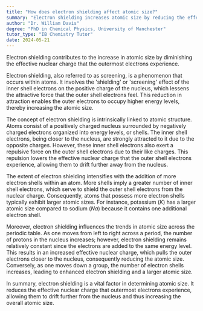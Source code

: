 ```yaml
---
title: "How does electron shielding affect atomic size?"
summary: "Electron shielding increases atomic size by reducing the effective nuclear charge experienced by the outermost electrons."
author: "Dr. William Davis"
degree: "PhD in Chemical Physics, University of Manchester"
tutor_type: "IB Chemistry Tutor"
date: 2024-05-21
---
```


Electron shielding contributes to the increase in atomic size by diminishing the effective nuclear charge that the outermost electrons experience.

Electron shielding, also referred to as screening, is a phenomenon that occurs within atoms. It involves the 'shielding' or 'screening' effect of the inner shell electrons on the positive charge of the nucleus, which lessens the attractive force that the outer shell electrons feel. This reduction in attraction enables the outer electrons to occupy higher energy levels, thereby increasing the atomic size.

The concept of electron shielding is intrinsically linked to atomic structure. Atoms consist of a positively charged nucleus surrounded by negatively charged electrons organized into energy levels, or shells. The inner shell electrons, being closer to the nucleus, are strongly attracted to it due to the opposite charges. However, these inner shell electrons also exert a repulsive force on the outer shell electrons due to their like charges. This repulsion lowers the effective nuclear charge that the outer shell electrons experience, allowing them to drift further away from the nucleus.

The extent of electron shielding intensifies with the addition of more electron shells within an atom. More shells imply a greater number of inner shell electrons, which serve to shield the outer shell electrons from the nuclear charge. Consequently, atoms that possess more electron shells typically exhibit larger atomic sizes. For instance, potassium ($K$) has a larger atomic size compared to sodium ($Na$) because it contains one additional electron shell.

Moreover, electron shielding influences the trends in atomic size across the periodic table. As one moves from left to right across a period, the number of protons in the nucleus increases; however, electron shielding remains relatively constant since the electrons are added to the same energy level. This results in an increased effective nuclear charge, which pulls the outer electrons closer to the nucleus, consequently reducing the atomic size. Conversely, as one moves down a group, the number of electron shells increases, leading to enhanced electron shielding and a larger atomic size.

In summary, electron shielding is a vital factor in determining atomic size. It reduces the effective nuclear charge that outermost electrons experience, allowing them to drift further from the nucleus and thus increasing the overall atomic size.
    